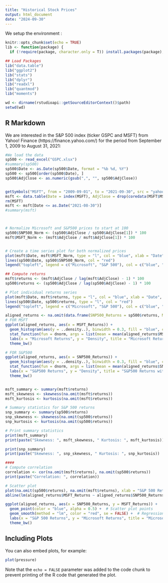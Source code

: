 ```yaml
---
title: "Historical Stock Prices"
output: html_document
date: "2024-09-30"
---
```

We setup the environment :

```r
knitr::opts_chunk$set(echo = TRUE)
lib <- function(package) {
  if (!require(package, character.only = T)) install.packages(package); require(package, character.only = T) }

## Load Packages
lib("data.table")
lib("ggplot2")
lib("stats")
lib("dplyr")
lib("readxl")
lib("quantmod")
lib("moments")

wd <- dirname(rstudioapi::getSourceEditorContext()$path) 
setwd(wd)
```

## R Markdown
We are interested in the S&P 500 index (ticker GSPC and MSFT) from Yahoo! Finance (https://finance.yahoo.com/) for the period from September 1,
2009 to August 31, 2021:

```r
#We load the data 
sp500 <- read_excel("GSPC.xlsx")
#summary(sp500)
sp500$Date <- as.Date(sp500$Date, format = "%b %d, %Y")
sp500 <- sp500[order(sp500$Date), ]
sp500$AdjClose <- as.numeric(gsub(",", "", sp500$AdjClose))


getSymbols("MSFT", from = "2009-09-01", to = "2021-09-30", src = "yahoo")
msft <- data.table(Date = index(MSFT), AdjClose = drop(coredata(MSFT$MSFT.Adjusted)))
rm(MSFT)
msft <- msft[Date <= as.Date("2021-08-30")]
#summary(msft)



# Normalize Microsoft and S&P500 prices to start at 100
sp500$SNP500_Norm <- (sp500$AdjClose / sp500$AdjClose[1]) * 100
msft$MSFT_Norm <- (msft$AdjClose / msft$AdjClose[1]) * 100


# Create a time series plot for both normalized prices
plot(msft$Date, msft$MSFT_Norm, type = "l", col = "blue", xlab = "Date", ylab = "Adjusted Closing Value", main = "Microsoft vs S&P 500")
lines(sp500$Date, sp500$SNP500_Norm, col = "red")
legend("topleft", legend = c("Microsoft", "S&P 500"), col = c("blue", "red"), lty = 1)

## Compute returns
msft$returns <- (msft$AdjClose / lag(msft$AdjClose) - 1) * 100
sp500$returns <- (sp500$AdjClose / lag(sp500$AdjClose) - 1) * 100

# Plot individual returns series
plot(msft$Date, msft$returns, type = "l", col = "blue", xlab = "Date", ylab = "Returns [%]", main = "Returns")
lines(sp500$Date, sp500$returns, type = "l", col = "red")
legend("topleft", legend = c("Microsoft", "S&P 500"), col = c("blue", "red"), lty = 1)

aligned_returns <- na.omit(data.frame(SNP500_Returns = sp500$returns, MSFT_Returns = msft$returns))
# FOR MSFT
ggplot(aligned_returns, aes(x = MSFT_Returns)) +
  geom_histogram(aes(y = ..density..), binwidth = 0.3, fill = "blue", color = "black", alpha = 0.7) +
  stat_function(fun = dnorm, args = list(mean = mean(aligned_returns$MSFT_Returns), sd = sd(aligned_returns$MSFT_Returns)), color = "red", size = 1) +
  labs(x = "Microsoft Returns", y = "Density", title = "Microsoft Returns with Normal Distribution Overlay") +
  theme_bw()

# FOR S&P500
ggplot(aligned_returns, aes(x = SNP500_Returns)) +
  geom_histogram(aes(y = ..density..), binwidth = 0.3, fill = "blue", color = "black", alpha = 0.7) +
  stat_function(fun = dnorm, args = list(mean = mean(aligned_returns$SNP500_Returns), sd = sd(aligned_returns$SNP500_Returns)), color = "red", size = 1) +
  labs(x = "S&P500 Returns", y = "Density", title = "S&P500 Returns with Normal Distribution Overlay") +
  theme_bw()


msft_summary <- summary(msft$returns)
msft_skewness <- skewness(na.omit(msft$returns))
msft_kurtosis <- kurtosis(na.omit(msft$returns))

# Summary statistics for S&P 500 returns
snp_summary <- summary(sp500$returns)
snp_skewness <- skewness(na.omit(sp500$returns))
snp_kurtosis <- kurtosis(na.omit(sp500$returns))

# Print summary statistics
print(msft_summary)
print(paste("Skewness: ", msft_skewness, " Kurtosis: ", msft_kurtosis))

print(snp_summary)
print(paste("Skewness: ", snp_skewness, " Kurtosis: ", snp_kurtosis))

#### 
# Compute correlation
correlation <- cor(na.omit(msft$returns), na.omit(sp500$returns))
print(paste("Correlation: ", correlation))

# Scatter plot
plot(na.omit(sp500$returns), na.omit(msft$returns), xlab = "S&P 500 Returns", ylab = "Microsoft Returns", main = "Microsoft vs S&P 500 Returns")
abline(lm(aligned_returns$MSFT_Returns ~ aligned_returns$SNP500_Returns), col = "red")

ggplot(aligned_returns, aes(x = SNP500_Returns, y = MSFT_Returns)) +
  geom_point(color = "blue", alpha = 0.5) +  # Scatter plot points
  geom_smooth(method = "lm", color = "red", se = FALSE) +  # Regression line
  labs(x = "S&P 500 Returns", y = "Microsoft Returns", title = "Microsoft vs S&P 500 Returns") +
  theme_bw()
```

## Including Plots

You can also embed plots, for example:

```r
plot(pressure)
```

Note that the `echo = FALSE` parameter was added to the code chunk to prevent printing of the R code that generated the plot.
